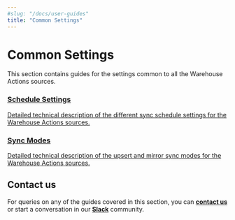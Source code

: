 ```yaml
---
#slug: "/docs/user-guides"
title: "Common Settings"
---
```


# Common Settings

This section contains guides for the settings common to all the Warehouse Actions sources.

<div class="pageRefWrapper">
    <a href="https://rudderstack.com/docs/warehouse-actions/common-settings/schedule-settings/">
        <div class="pageRefBlock">
            <h3>Schedule Settings</h3>
            <p>Detailed technical description of the different sync schedule settings for the Warehouse Actions sources.</p>
        </div>
    </a>
    <a href="https://rudderstack.com/docs/warehouse-actions/common-settings/sync-modes/">
        <div class="pageRefBlock">
            <h3>Sync Modes</h3>
            <p>Detailed technical description of the upsert and mirror sync modes for the Warehouse Actions sources.</p>
        </div>
    </a>
</div>

## Contact us

For queries on any of the guides covered in this section, you can [**contact us**](mailto:%20docs@rudderstack.com) or start a conversation in our [**Slack**](https://rudderstack.com/join-rudderstack-slack-community) community.